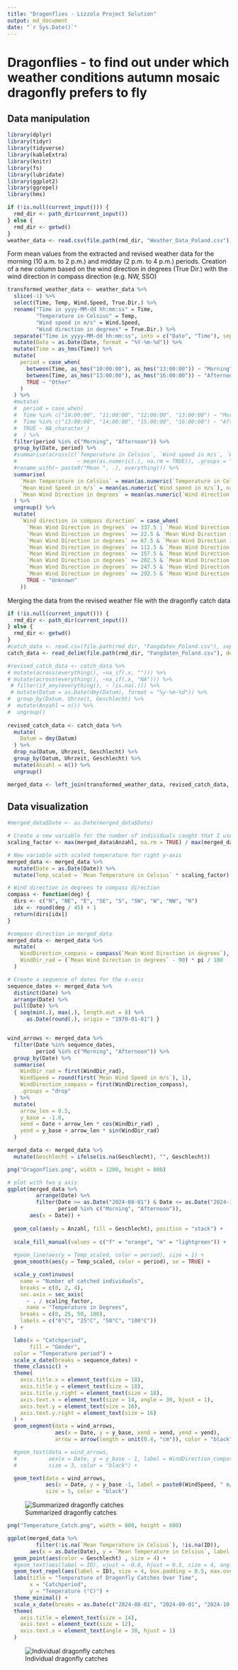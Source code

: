 ```yaml
---
title: "Dragonflies - Lizzola Project Solution"
output: md_document
date: "`r Sys.Date()`"
---
```

  
# Dragonflies - to find out under which weather conditions autumn mosaic dragonfly prefers to fly

## Data manipulation

```r
library(dplyr)
library(tidyr)
library(tidyverse)
library(kableExtra)
library(knitr)
library(fs)
library(lubridate)
library(ggplot2)
library(ggrepel)
library(hms)

if (!is.null(current_input())) {
  rmd_dir <- path_dir(current_input())
} else {
  rmd_dir <- getwd()
}
weather_data <- read.csv(file.path(rmd_dir, "Weather_Data_Poland.csv"))
```

Form mean values from the extracted and revised weather data for the morning (10 a.m. to 2 p.m.) and midday (2 p.m. to 4 p.m.) periods. Creation of a new column based on the wind direction in degrees (True Dir.) with the wind direction in compass direction (e.g. NW, SSO)
```r
transformed_weather_data <- weather_data %>%
  slice(-1) %>%
  select(Time, Temp, Wind.Speed, True.Dir.) %>%
  rename("Time in yyyy-MM-dd hh:mm:ss" = Time, 
         "Temperature in Celsius" = Temp, 
         "Wind speed in m/s" = Wind.Speed, 
         "Wind direction in degrees" = True.Dir.) %>%
  separate("Time in yyyy-MM-dd hh:mm:ss", into = c("Date", "Time"), sep = " ") %>%
  mutate(Date = as.Date(Date, format = "%Y-%m-%d")) %>%
  mutate(Time = as_hms(Time)) %>%
  mutate(
    period = case_when(
      between(Time, as_hms("10:00:00"), as_hms("13:00:00")) ~ "Morning",
      between(Time, as_hms("13:00:00"), as_hms("16:00:00")) ~ "Afternoon",
      TRUE ~ "Other"
    )
  ) %>%
  #mutate( 
  #  period = case_when(
  #  Time %in% c("10:00:00", "11:00:00", "12:00:00", "13:00:00") ~ "Morning",
  #  Time %in% c("13:00:00", "14:00:00", "15:00:00", "16:00:00") ~ "Afternoon",
  #  TRUE ~ NA_character_)
  #  ) %>%
  filter(period %in% c("Morning", "Afternoon")) %>%
  group_by(Date, period) %>%
  #summarise(across(c(`Temperature in Celsius`, `Wind speed in m/s`, `Wind direction in degrees`), # did not work
  #                   ~ mean(as.numeric(.), na.rm = TRUE)), .groups = "drop") %>%
  #rename_with(~ paste0("Mean ", .), everything()) %>%
  summarise(
    `Mean Temperature in Celsius` = mean(as.numeric(`Temperature in Celsius`), na.rm = TRUE),
    `Mean Wind Speed in m/s` = mean(as.numeric(`Wind speed in m/s`), na.rm = TRUE),
    `Mean Wind Direction in degrees` = mean(as.numeric(`Wind direction in degrees`), na.rm = TRUE)
  ) %>%
  ungroup() %>%
  mutate(
    `Wind direction in compass direction` = case_when(
      `Mean Wind Direction in degrees` >= 337.5 | `Mean Wind Direction in degrees` < 22.5 ~ "N",
      `Mean Wind Direction in degrees` >= 22.5 & `Mean Wind Direction in degrees` < 67.5 ~ "NE",
      `Mean Wind Direction in degrees` >= 67.5 & `Mean Wind Direction in degrees` < 112.5 ~ "E",
      `Mean Wind Direction in degrees` >= 112.5 & `Mean Wind Direction in degrees` < 157.5 ~ "SE",
      `Mean Wind Direction in degrees` >= 157.5 & `Mean Wind Direction in degrees` < 202.5 ~ "S",
      `Mean Wind Direction in degrees` >= 202.5 & `Mean Wind Direction in degrees` < 247.5 ~ "SW",
      `Mean Wind Direction in degrees` >= 247.5 & `Mean Wind Direction in degrees` < 292.5 ~ "W",
      `Mean Wind Direction in degrees` >= 292.5 & `Mean Wind Direction in degrees` < 337.5 ~ "NW",
      TRUE ~ "Unknown"
    ))
```

Merging the data from the revised weather file with the dragonfly catch data
```r

if (!is.null(current_input())) {
  rmd_dir <- path_dir(current_input())
} else {
  rmd_dir <- getwd()
}
#catch_data <- read.csv(file.path(rmd_dir, "Fangdaten_Poland.csv"), sep = ";")
catch_data <- read_delim(file.path(rmd_dir, "Fangdaten_Poland.csv"), delim = ";" ,na = c("", "NA"))

#revised_catch_data <- catch_data %>%
# mutate(across(everything(), ~na_if(.x, ""))) %>%
# mutate(across(everything(), ~na_if(.x, "NA"))) %>%
 # filter(if_any(everything(), ~ !is.na(.))) %>%
 # mutate(Datum = as.Date(dmy(Datum), format = "%y-%m-%d")) %>% 
#  group_by(Datum, Uhrzeit, Geschlecht) %>% 
#  mutate(Anzahl = n()) %>% 
#  ungroup()
  
revised_catch_data <- catch_data %>%
  mutate(
    Datum = dmy(Datum)
  ) %>%
  drop_na(Datum, Uhrzeit, Geschlecht) %>% 
  group_by(Datum, Uhrzeit, Geschlecht) %>% 
  mutate(Anzahl = n()) %>% 
  ungroup()

merged_data <- left_join(transformed_weather_data, revised_catch_data, by = c("Date" = "Datum", "period" = "Uhrzeit"))

```

## Data visualization

```r

#merged_data$Date <- as.Date(merged_data$Date)

# Create a new variable for the number of individuals caught that I use as the right y-axis
scaling_factor <- max(merged_data$Anzahl, na.rm = TRUE) / max(merged_data$`Mean Temperature in Celsius`, na.rm = TRUE)

# New variable with scaled temperature for right y-axis
merged_data <- merged_data %>%
  mutate(Date = as.Date(Date)) %>%
  mutate(Temp_scaled = `Mean Temperature in Celsius` * scaling_factor)

# Wind direction in degrees to compass direction
compass <- function(deg) {
  dirs <- c("N", "NE", "E", "SE", "S", "SW", "W", "NW", "N")
  idx <- round(deg / 45) + 1
  return(dirs[idx])
}

#compass direction in merged_data
merged_data <- merged_data %>%
  mutate(
    WindDirection_compass = compass(`Mean Wind Direction in degrees`),
    WindDir_rad = (`Mean Wind Direction in degrees` - 90) * pi / 180
  )

# Create a sequence of dates for the x-axis
sequence_dates <- merged_data %>%
  distinct(Date) %>%
  arrange(Date) %>%
  pull(Date) %>%
  { seq(min(.), max(.), length.out = 8) %>%
      as.Date(round(.), origin = "1970-01-01") }


wind_arrows <- merged_data %>%
  filter(Date %in% sequence_dates,
         period %in% c("Morning", "Afternoon")) %>%
  group_by(Date) %>%
  summarise(
    WindDir_rad = first(WindDir_rad),
    WindSpeed = round(first(`Mean Wind Speed in m/s`), 1),
    WindDirection_compass = first(WindDirection_compass),
    .groups = "drop"
  ) %>%
  mutate(
    arrow_len = 0.5,
    y_base = -1.0,
    xend = Date + arrow_len * cos(WindDir_rad) ,
    yend = y_base + arrow_len * sin(WindDir_rad)
  )

merged_data <- merged_data %>%
  mutate(Geschlecht = ifelse(is.na(Geschlecht), "", Geschlecht))

png("Dragonflies.png", width = 1200, height = 800)

# plot with two y axis
ggplot(merged_data %>%
         arrange(Date) %>%
         filter(Date >= as.Date("2024-08-01") & Date <= as.Date("2024-11-01"),
                period %in% c("Morning", "Afternoon")), 
       aes(x = Date)) +
  
  geom_col(aes(y = Anzahl, fill = Geschlecht), position = "stack") +
  
  scale_fill_manual(values = c("f" = "orange", "m" = "lightgreen")) +
  
  #geom_line(aes(y = Temp_scaled, color = period), size = 1) +
  geom_smooth(aes(y = Temp_scaled, color = period), se = TRUE) +

  scale_y_continuous(
    name = "Number of catched individuals",
    breaks = c(0, 2, 4),
    sec.axis = sec_axis(
      ~ . / scaling_factor, 
      name = "Temperature in Degrees",
    breaks = c(0, 25, 50, 100), 
    labels = c("0°C", "25°C", "50°C", "100°C"))
  ) +

  labs(x = "Catchperiod",
       fill = "Gender",
  color = "Temperature period") +
  scale_x_date(breaks = sequence_dates) +
  theme_classic() +
  theme(
    axis.title.x = element_text(size = 18),
    axis.title.y = element_text(size = 18),
    axis.title.y.right = element_text(size = 18),
    axis.text.x = element_text(size = 14, angle = 30, hjust = 1),
    axis.text.y = element_text(size = 16),
    axis.text.y.right = element_text(size = 16)
  ) +
  geom_segment(data = wind_arrows,
               aes(x = Date, y = y_base, xend = xend, yend = yend),
               arrow = arrow(length = unit(0.4, "cm")), color = "black") +

  #geom_text(data = wind_arrows,
  #          aes(x = Date, y = y_base - 1, label = WindDirection_compass),
  #          size = 3, color = "black") +

  geom_text(data = wind_arrows,
            aes(x = Date, y = y_base -1, label = paste0(WindSpeed, " m/s")),
            size = 5, color = "black")


```
![Summarized dragonfly catches](Dragonflies.png)


```r
png("Temperature_Catch.png", width = 800, height = 600)

ggplot(merged_data %>%
         filter(!is.na(`Mean Temperature in Celsius`), !is.na(ID)),
       aes(x = as.Date(Date), y = `Mean Temperature in Celsius`, label = ID)) +
  geom_point(aes(color = Geschlecht) , size = 4) +
  #geom_text(aes(label = ID), vjust = -0.8, hjust = 0.5, size = 4, angle = 0, check_overlap = FALSE) +
  geom_text_repel(aes(label = ID), size = 4, box.padding = 0.5, max.overlaps = 8) +
  labs(title = "Temperature of Dragonfly Catches Over Time",
       x = "Catchperiod",
       y = "Temperature (°C)") +
  theme_minimal() +
  scale_x_date(breaks = as.Date(c("2024-08-01", "2024-09-01", "2024-10-01"))) +
  theme(
    axis.title = element_text(size = 14),
    axis.text = element_text(size = 12),
    axis.text.x = element_text(angle = 30, hjust = 1)
  )

```
![Individual dragonfly catches](Temperature_Catch.png)